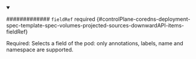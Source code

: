 


<details className="config-field" data-expandable="true" open>
<summary>

############# `fieldRef` <span className="config-field-required" data-required="false">required</span> <span className="config-field-type"></span> <span className="config-field-default"></span> <span className="config-field-enum"></span> {#controlPlane-coredns-deployment-spec-template-spec-volumes-projected-sources-downwardAPI-items-fieldRef}

Required: Selects a field of the pod: only annotations, labels, name and namespace are supported.

</summary>

<PartialFieldrefreference />


</details>
